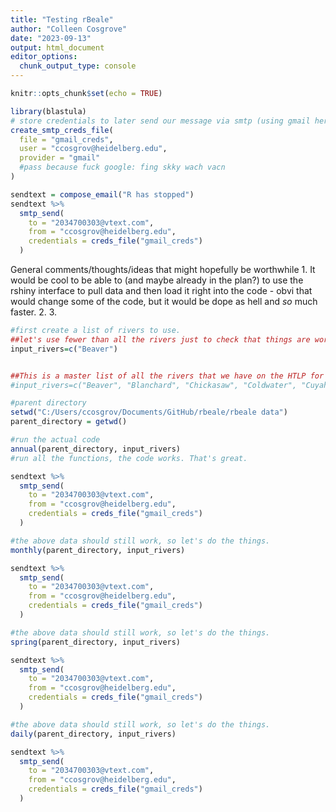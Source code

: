 ```yaml
---
title: "Testing rBeale"
author: "Colleen Cosgrove"
date: "2023-09-13"
output: html_document
editor_options: 
  chunk_output_type: console
---
```


```r
knitr::opts_chunk$set(echo = TRUE)
```


```r
library(blastula)
# store credentials to later send our message via smtp (using gmail here but could be others)
create_smtp_creds_file(
  file = "gmail_creds",
  user = "ccosgrov@heidelberg.edu",
  provider = "gmail"
  #pass because fuck google: fing skky wach vacn
)

sendtext = compose_email("R has stopped")
sendtext %>%
  smtp_send(
    to = "2034700303@vtext.com", 
    from = "ccosgrov@heidelberg.edu",
    credentials = creds_file("gmail_creds")
  )
```

 General comments/thoughts/ideas that might hopefully be worthwhile
1. It would be cool to be able to (and maybe already in the plan?) to use the rshiny interface to pull data and then load it right into the code - obvi that would change some of the code, but it would be dope as hell and *so* much faster.
2. 
3. 

```r
#first create a list of rivers to use.
##let's use fewer than all the rivers just to check that things are working..
input_rivers=c("Beaver")


##This is a master list of all the rivers that we have on the HTLP for future reference and less typing later.
#input_rivers=c("Beaver", "Blanchard", "Chickasaw", "Coldwater", "Cuyahoga", "Grand Lake St Marys", "Grand River", "Great Miami", "Honey Creek", "Huron River", "Lost", "Maumee", "Muskingum", "Portage", "Potato Run", "Raisin", "Rock Creek", "S Turkeyfoot", "Sandusky", "Scioto Chilicothe", "Scioto Piketon", "Shallow Run", "Tiffin", "Vermillion", "West")

#parent directory
setwd("C:/Users/ccosgrov/Documents/GitHub/rbeale/rbeale data")
parent_directory = getwd()
```


```r
#run the actual code
annual(parent_directory, input_rivers)
#run all the functions, the code works. That's great.

sendtext %>%
  smtp_send(
    to = "2034700303@vtext.com", 
    from = "ccosgrov@heidelberg.edu",
    credentials = creds_file("gmail_creds")
  )
```

```r
#the above data should still work, so let's do the things.
monthly(parent_directory, input_rivers)

sendtext %>%
  smtp_send(
    to = "2034700303@vtext.com", 
    from = "ccosgrov@heidelberg.edu",
    credentials = creds_file("gmail_creds")
  )
```

```r
#the above data should still work, so let's do the things.
spring(parent_directory, input_rivers)

sendtext %>%
  smtp_send(
    to = "2034700303@vtext.com", 
    from = "ccosgrov@heidelberg.edu",
    credentials = creds_file("gmail_creds")
  )
```

```r
#the above data should still work, so let's do the things.
daily(parent_directory, input_rivers)

sendtext %>%
  smtp_send(
    to = "2034700303@vtext.com", 
    from = "ccosgrov@heidelberg.edu",
    credentials = creds_file("gmail_creds")
  )
```

